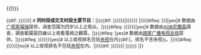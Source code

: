 <includeonly>{{!)}}</includeonly><div style="font-size:9pt">
{{#if: {{{同时段节目|{{{同時段節目|{{{same_time_programs|}}}}}}}}}| # '''同时段或交叉时段主要节目：'''|}}{{#if: {{{同时段节目|{{{同時段節目|{{{same_time_programs|}}}}}}}}}|{{{同时段节目|{{{同時段節目|{{{same_time_programs|}}}}}}}}} |}}{{#ifeq: {{lc:{{{索福瑞|{{{CSM}}}}}}}}|yes|# 数据由[[中国广视索福瑞媒介研究|广视索福瑞]]提供，调查范围为四岁以上之观众。|}}{{#ifeq: {{lc:{{{尼尔森|{{{尼爾森|{{{AGB}}}}}}}}}}}|yes|# 数据由[[AGB尼爾森]]調查，調查範圍是四歲以上收看電視之觀眾。|}}{{#ifeq: {{lc:{{{CVB}}}}}|yes|# 数据由[[国家广播电视总局]]提供。|}}{{#ifeq: {{lc:{{{央视收视|{{{央視收視|{{{CCTV}}}}}}}}}}}|yes|# 以上收视排名包括[[中国中央电视台|央视]]在内{{#if:{{{except|}}}|，{{{except|}}}排名不含央视}}。|}}{{#ifeq: {{lc:{{{央视收视|{{{央視收視|{{{CCTV}}}}}}}}}}}|no|# 以上收视排名不包括[[中国中央电视台|央视]]在内。|}}{{#if: {{{其他备注|{{{其他備註|{{{other_remarks|}}}}}}}}}| {{{其他备注|{{{其他備註|{{{other_remarks|}}}}}}}}} |}}
</div><noinclude>{{Documentation}}</noinclude>